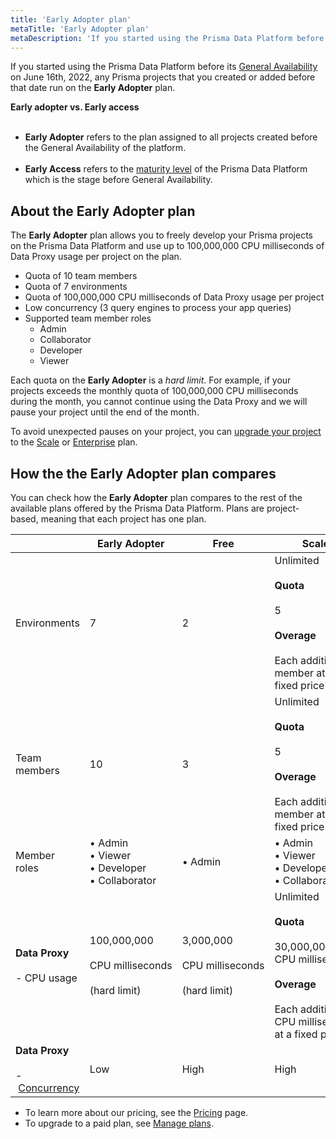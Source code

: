 ```yaml
---
title: 'Early Adopter plan'
metaTitle: 'Early Adopter plan'
metaDescription: 'If you started using the Prisma Data Platform before the announcement of its General Availability on Jun 16, 2022, any Prisma projects that you created or added run on the Early Adopter plan.'
---
```


<TopBlock>

If you started using the Prisma Data Platform before its [General Availability](/data-platform/about/releases#maturity-levels) on June&nbsp;16th,&nbsp;2022, any Prisma projects that you created or added before that date run on the **Early Adopter** plan.

<Admonition type="warning">

**Early adopter vs. Early access**<br /><br />

- **Early Adopter** refers to the plan assigned to all projects created before the General Availability of the platform.<br /><br />
- **Early Access** refers to the [maturity level](/data-platform/about/releases) of the Prisma Data Platform which is the stage before General Availability.

</Admonition>

</TopBlock>

## About the <strong>Early Adopter</strong> plan

The **Early Adopter** plan allows you to freely develop your Prisma projects on the Prisma Data Platform and use up to 100,000,000 CPU milliseconds of Data Proxy usage per project on the plan.

- Quota of 10 team members
- Quota of 7 environments
- Quota of 100,000,000 CPU milliseconds of Data Proxy usage per project
- Low concurrency (3 query engines to process your app queries)
- Supported team member roles
  - Admin
  - Collaborator
  - Developer
  - Viewer

Each quota on the **Early Adopter** is a _hard limit_. For example, if your projects exceeds the monthly quota of 100,000,000 CPU milliseconds during the month, you cannot continue using the Data Proxy and we will pause your project until the end of the month.

To avoid unexpected pauses on your project, you can [upgrade your project](/data-platform/billing/manage-plans) to the [Scale](/data-platform/billing/plans-and-quotas#strongscalestrong-plan) or [Enterprise](/data-platform/billing/plans-and-quotas#strongenterprisestrong-plan) plan.

## How the the <strong>Early Adopter</strong> plan compares

You can check how the **Early Adopter** plan compares to the rest of the available plans offered by the Prisma Data Platform. Plans are project-based, meaning that each project has one plan.

|                                                                                                                                     | **Early Adopter**                                                              | **Free**                                                                | **Scale**                                                                                                                                                                                    | **Enterprise**                                                                 |
| ----------------------------------------------------------------------------------------------------------------------------------- | ------------------------------------------------------------------------------ | ----------------------------------------------------------------------- | -------------------------------------------------------------------------------------------------------------------------------------------------------------------------------------------- | ------------------------------------------------------------------------------ |
| Environments                                                                                                                        | 7                                                                              | 2                                                                       | Unlimited<br /><br /> <strong>Quota</strong><br /><br />5 <br /><br /><strong>Overage</strong><br /><br />Each additional member at a fixed price                                            | Custom                                                                         |
| Team members                                                                                                                        | 10                                                                             | 3                                                                       | Unlimited<br /><br /> <strong>Quota</strong><br /><br />5 <br /><br /><strong>Overage</strong><br /><br />Each additional member at a fixed price                                            | Custom                                                                         |
| Member roles                                                                                                                        | •&nbsp;Admin<br />•&nbsp;Viewer<br />•&nbsp;Developer<br />•&nbsp;Collaborator | •&nbsp;Admin                                                            | •&nbsp;Admin<br />•&nbsp;Viewer<br />•&nbsp;Developer<br />•&nbsp;Collaborator                                                                                                               | •&nbsp;Admin<br />•&nbsp;Viewer<br />•&nbsp;Developer<br />•&nbsp;Collaborator |
| **Data Proxy**<br /><br /> - CPU usage                                                                                              | 100,000,000<br /><br />CPU&nbsp;milliseconds<br /><br />(hard&nbsp;limit)      | 3,000,000<br /><br />CPU&nbsp;milliseconds<br /><br />(hard&nbsp;limit) | Unlimited<br /><br /><strong>Quota</strong><br /><br />30,000,000 CPU&nbsp;milliseconds<br /><br /><strong>Overage</strong><br /><br />Each additional CPU&nbsp;millisecond at a fixed price | Unlimited<br /><br />Custom pricing                                            |
| **Data Proxy**<br /><br /> -&nbsp;[Concurrency](/data-platform/about/limits-and-status#concurrency-limits-of-the-prisma-data-proxy) | Low                                                                            | High                                                                    | High                                                                                                                                                                                         | Custom                                                                         |

- To learn more about our pricing, see the [Pricing](https://prisma.io/pricing) page.
- To upgrade to a paid plan, see [Manage plans](/data-platform/billing/manage-plans).
